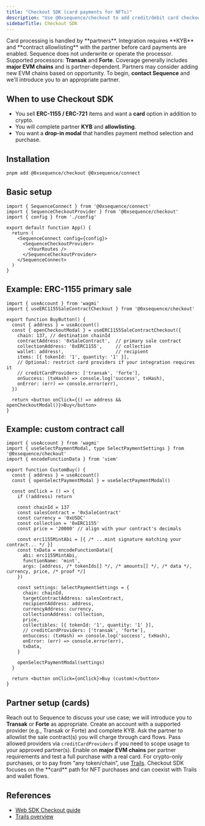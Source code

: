 ```yaml
---
title: "Checkout SDK (card payments for NFTs)"
description: "Use @0xsequence/checkout to add credit/debit card checkout for NFT purchases via partners (e.g., Transak, Forte)."
sidebarTitle: Checkout SDK
---
```


<Warning>
Card processing is handled by **partners**. Integration requires **KYB** and **contract allowlisting** with the partner before card payments are enabled. Sequence does not underwrite or operate the processor.
</Warning>

<Info>
Supported processors: <strong>Transak</strong> and <strong>Forte</strong>.
Coverage generally includes <strong>major EVM chains</strong> and is partner-dependent. Partners may consider adding new EVM chains based on opportunity. To begin, <strong>contact Sequence</strong> and we'll introduce you to an appropriate partner.
</Info>

## When to use Checkout SDK

- You sell **ERC-1155 / ERC-721** items and want a **card** option in addition to crypto.  
- You will complete partner **KYB** and **allowlisting**.  
- You want a **drop-in modal** that handles payment method selection and purchase.

## Installation

```bash
pnpm add @0xsequence/checkout @0xsequence/connect
```

## Basic setup

```tsx
import { SequenceConnect } from '@0xsequence/connect'
import { SequenceCheckoutProvider } from '@0xsequence/checkout'
import { config } from './config'

export default function App() {
  return (
    <SequenceConnect config={config}>
      <SequenceCheckoutProvider>
        <YourRoutes />
      </SequenceCheckoutProvider>
    </SequenceConnect>
  )
}
```

## Example: ERC-1155 primary sale

```tsx
import { useAccount } from 'wagmi'
import { useERC1155SaleContractCheckout } from '@0xsequence/checkout'

export function BuyButton() {
  const { address } = useAccount()
  const { openCheckoutModal } = useERC1155SaleContractCheckout({
    chain: 137, // destination chainId
    contractAddress: '0xSaleContract',  // primary sale contract
    collectionAddress: '0xERC1155',     // collection
    wallet: address!,                   // recipient
    items: [{ tokenId: '1', quantity: '1' }],
    // Optional: restrict card providers if your integration requires it
    // creditCardProviders: ['transak', 'forte'],
    onSuccess: (txHash) => console.log('success', txHash),
    onError: (err) => console.error(err),
  })

  return <button onClick={() => address && openCheckoutModal()}>Buy</button>
}
```

## Example: custom contract call

```tsx
import { useAccount } from 'wagmi'
import { useSelectPaymentModal, type SelectPaymentSettings } from '@0xsequence/checkout'
import { encodeFunctionData } from 'viem'

export function CustomBuy() {
  const { address } = useAccount()
  const { openSelectPaymentModal } = useSelectPaymentModal()

  const onClick = () => {
    if (!address) return

    const chainId = 137
    const salesContract = '0xSaleContract'
    const currency = '0xUSDC'
    const collection = '0xERC1155'
    const price = '20000' // align with your contract's decimals

    const erc1155MintAbi = [{ /* ...mint signature matching your contract... */ }]
    const txData = encodeFunctionData({
      abi: erc1155MintAbi,
      functionName: 'mint',
      args: [address, /* tokenIds[] */, /* amounts[] */, /* data */, currency, price, /* proof */]
    })

    const settings: SelectPaymentSettings = {
      chain: chainId,
      targetContractAddress: salesContract,
      recipientAddress: address,
      currencyAddress: currency,
      collectionAddress: collection,
      price,
      collectibles: [{ tokenId: '1', quantity: '1' }],
      // creditCardProviders: ['transak', 'forte'],
      onSuccess: (txHash) => console.log('success', txHash),
      onError: (err) => console.error(err),
      txData,
    }

    openSelectPaymentModal(settings)
  }

  return <button onClick={onClick}>Buy (custom)</button>
}
```

## Partner setup (cards)

<Steps>
  <Step title="Contact Sequence">
    Reach out to Sequence to discuss your use case; we will introduce you to <strong>Transak</strong> or <strong>Forte</strong> as appropriate.
  </Step>
  <Step title="Partner account & KYB">
    Create an account with a supported provider (e.g., Transak or Forte) and complete KYB.
  </Step>
  <Step title="Allowlist contracts">
    Ask the partner to allowlist the sale contract(s) you will charge through card flows.
  </Step>
  <Step title="Configure providers">
    Pass allowed providers via <code>creditCardProviders</code> if you need to scope usage to your approved partner(s).
  </Step>
  <Step title="Go live">
    Enable on <strong>major EVM chains</strong> per partner requirements and test a full purchase with a real card.
  </Step>
</Steps>

<Info>
For crypto-only purchases, or to pay from “any token/chain”, use <a href="/solutions/payments/trails">Trails</a>. Checkout SDK focuses on the **card** path for NFT purchases and can coexist with Trails and wallet flows.
</Info>

## References

- [Web SDK Checkout guide](/sdk/web/guides/checkout)
- [Trails overview](/solutions/payments/trails)
